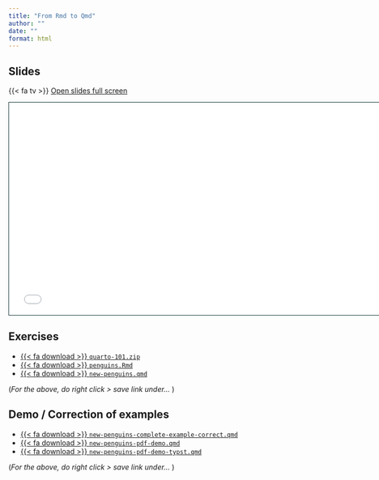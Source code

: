 ```yaml
---
title: "From Rmd to Qmd"
author: ""
date: ""
format: html
---
```


## Slides

{{< fa tv >}} [Open slides full screen](2-rmd-quarto.html)

```{=html}
<iframe class="slide-deck" src="2-rmd-quarto.html" height="420" width="747" style="border: 1px solid #123233;"></iframe>
```

## Exercises

-   <a href="https://raw.githubusercontent.com/cderv/user2024-tutorial-quarto/main/exercises/quarto-101.zip">{{< fa download >}} `quarto-101.zip`</i></a>
-   <a href="https://raw.githubusercontent.com/cderv/user2024-tutorial-quarto/main/exercises/penguins.Rmd">{{< fa download >}} `penguins.Rmd`</i></a>
-   <a href="https://raw.githubusercontent.com/cderv/user2024-tutorial-quarto/main/exercises/new-penguins.qmd">{{< fa download >}} `new-penguins.qmd`</i></a>
  
(_For the above, do right click > save link under..._ )

## Demo / Correction of examples

-   <a href="https://raw.githubusercontent.com/cderv/user2024-tutorial-quarto/main/examples-correction/new-penguins-complete-example-correct.qmd">{{< fa download >}} `new-penguins-complete-example-correct.qmd`</i></a>
-   <a href="https://raw.githubusercontent.com/cderv/user2024-tutorial-quarto/main/examples-correction/new-penguins-pdf-demo.qmd">{{< fa download >}} `new-penguins-pdf-demo.qmd`</i></a>
-   <a href="https://raw.githubusercontent.com/cderv/user2024-tutorial-quarto/main/examples-correction/new-penguins-pdf-demo-typst.qmd">{{< fa download >}} `new-penguins-pdf-demo-typst.qmd`</i></a>

(_For the above, do right click > save link under..._ )